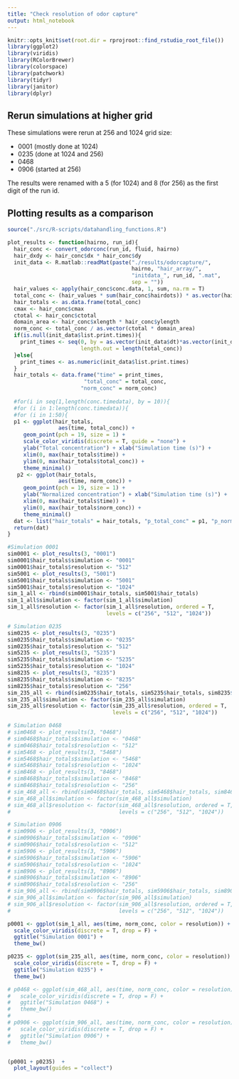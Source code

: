 ```yaml
---
title: "Check resolution of odor capture"
output: html_notebook
---
```

```r
knitr::opts_knit$set(root.dir = rprojroot::find_rstudio_root_file())
library(ggplot2)
library(viridis)
library(RColorBrewer)
library(colorspace)
library(patchwork)
library(tidyr)
library(janitor)
library(dplyr)
```

## Rerun simulations at higher grid 

These simulations were rerun at 256 and 1024 grid size: 

 * 0001 (mostly done at 1024)
 * 0235 (done at 1024 and 256)
 * 0468 
 * 0906 (started at 256)
 
The results were renamed with a 5 (for 1024) and 8 (for 256) as the first digit of the run id. 

## Plotting results as a comparison

```r
source("./src/R-scripts/datahandling_functions.R")

plot_results <- function(hairno, run_id){
  hair_conc <- convert_odorconc(run_id, fluid, hairno)
  hair_dxdy <- hair_conc$dx * hair_conc$dy
  init_data <- R.matlab::readMat(paste("./results/odorcapture/", 
                                       hairno, "hair_array/", 
                                       "initdata_", run_id, ".mat", 
                                       sep = ""))
  hair_values <- apply(hair_conc$conc.data, 1, sum, na.rm = T)
  total_conc <- (hair_values * sum(hair_conc$hairdots)) * as.vector(hair_dxdy)
  hair_totals <- as.data.frame(total_conc)
  cmax <- hair_conc$cmax
  ctotal <- hair_conc$ctotal
  domain_area <- hair_conc$xlength * hair_conc$ylength
  norm_conc <- total_conc / as.vector(ctotal * domain_area)
  if(is.null(init_data$list.print.times)){
    print_times <- seq(0, by = as.vector(init_data$dt)*as.vector(init_data$print.time), 
                       length.out = length(total_conc))
  }else{
    print_times <- as.numeric(init_data$list.print.times)
  }
  hair_totals <- data.frame("time" = print_times, 
                        "total_conc" = total_conc,
                       "norm_conc" = norm_conc)
    
  #for(i in seq(1,length(conc.timedata), by = 10)){
  #for (i in 1:length(conc.timedata)){
  #for (i in 1:50){
  p1 <- ggplot(hair_totals, 
                aes(time, total_conc)) + 
     geom_point(pch = 19, size = 1) + 
     scale_color_viridis(discrete = T, guide = "none") +
     ylab("Total concentration") + xlab("Simulation time (s)") +
     xlim(0, max(hair_totals$time)) + 
     ylim(0, max(hair_totals$total_conc)) + 
     theme_minimal()
   p2 <- ggplot(hair_totals, 
                aes(time, norm_conc)) + 
     geom_point(pch = 19, size = 1) + 
     ylab("Normalized concentration") + xlab("Simulation time (s)") +
     xlim(0, max(hair_totals$time)) + 
     ylim(0, max(hair_totals$norm_conc)) + 
     theme_minimal()
  dat <- list("hair_totals" = hair_totals, "p_total_conc" = p1, "p_norm_conc" = p2)
  return(dat)
}
```

```r
#Simulation 0001
sim0001 <- plot_results(3, "0001")
sim0001$hair_totals$simulation <- "0001"
sim0001$hair_totals$resolution <- "512"
sim5001 <- plot_results(3, "5001")
sim5001$hair_totals$simulation <- "5001"
sim5001$hair_totals$resolution <- "1024"
sim_1_all <- rbind(sim0001$hair_totals, sim5001$hair_totals)
sim_1_all$simulation <- factor(sim_1_all$simulation)
sim_1_all$resolution <- factor(sim_1_all$resolution, ordered = T, 
                               levels = c("256", "512", "1024"))

# Simulation 0235
sim0235 <- plot_results(3, "0235")
sim0235$hair_totals$simulation <- "0235"
sim0235$hair_totals$resolution <- "512"
sim5235 <- plot_results(3, "5235")
sim5235$hair_totals$simulation <- "5235"
sim5235$hair_totals$resolution <- "1024"
sim8235 <- plot_results(3, "8235")
sim8235$hair_totals$simulation <- "8235"
sim8235$hair_totals$resolution <- "256"
sim_235_all <- rbind(sim0235$hair_totals, sim5235$hair_totals, sim8235$hair_totals)
sim_235_all$simulation <- factor(sim_235_all$simulation)
sim_235_all$resolution <- factor(sim_235_all$resolution, ordered = T, 
                                 levels = c("256", "512", "1024"))

# Simulation 0468
# sim0468 <- plot_results(3, "0468")
# sim0468$hair_totals$simulation <- "0468"
# sim0468$hair_totals$resolution <- "512"
# sim5468 <- plot_results(3, "5468")
# sim5468$hair_totals$simulation <- "5468"
# sim5468$hair_totals$resolution <- "1024"
# sim8468 <- plot_results(3, "8468")
# sim8468$hair_totals$simulation <- "8468"
# sim8468$hair_totals$resolution <- "256"
# sim_468_all <- rbind(sim0468$hair_totals, sim5468$hair_totals, sim8468$hair_totals)
# sim_468_all$simulation <- factor(sim_468_all$simulation)
# sim_468_all$resolution <- factor(sim_468_all$resolution, ordered = T, 
#                                  levels = c("256", "512", "1024"))

# Simulation 0906
# sim0906 <- plot_results(3, "0906")
# sim0906$hair_totals$simulation <- "0906"
# sim0906$hair_totals$resolution <- "512"
# sim5906 <- plot_results(3, "5906")
# sim5906$hair_totals$simulation <- "5906"
# sim5906$hair_totals$resolution <- "1024"
# sim8906 <- plot_results(3, "8906")
# sim8906$hair_totals$simulation <- "8906"
# sim8906$hair_totals$resolution <- "256"
# sim_906_all <- rbind(sim0906$hair_totals, sim5906$hair_totals, sim8906$hair_totals)
# sim_906_all$simulation <- factor(sim_906_all$simulation)
# sim_906_all$resolution <- factor(sim_906_all$resolution, ordered = T, 
#                                  levels = c("256", "512", "1024"))


```


```r
p0001 <- ggplot(sim_1_all, aes(time, norm_conc, color = resolution)) + geom_point() +
  scale_color_viridis(discrete = T, drop = F) +
  ggtitle("Simulation 0001") + 
  theme_bw()  

p0235 <- ggplot(sim_235_all, aes(time, norm_conc, color = resolution)) + geom_point() +
  scale_color_viridis(discrete = T, drop = F) +
  ggtitle("Simulation 0235") + 
  theme_bw() 

# p0468 <- ggplot(sim_468_all, aes(time, norm_conc, color = resolution)) + geom_point() +
#   scale_color_viridis(discrete = T, drop = F) +
#   ggtitle("Simulation 0468") + 
#   theme_bw() 
# 
# p0906 <- ggplot(sim_906_all, aes(time, norm_conc, color = resolution)) + geom_point() +
#   scale_color_viridis(discrete = T, drop = F) +
#   ggtitle("Simulation 0906") + 
#   theme_bw() 


(p0001 + p0235)  + 
  plot_layout(guides = "collect")
```



